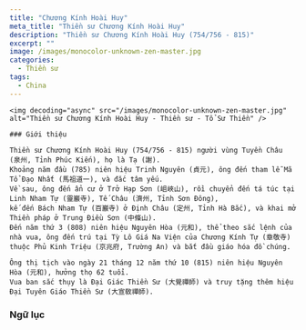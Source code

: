 ```yaml
---
title: "Chương Kính Hoài Huy"
meta_title: "Thiền sư Chương Kính Hoài Huy"
description: "Thiền sư Chương Kính Hoài Huy (754/756 - 815)"
excerpt: ""
image: /images/monocolor-unknown-zen-master.jpg
categories:
  - Thiền sư
tags:
  - China
---
```


<div className="grid xl:grid-cols-8 lg:grid-cols-8 md:grid-cols-2 sm:grid-cols-2 xs:grid-cols-1 gap-8 bg-body dark:bg-darkmode-body">

  <div className="lg:col-span-3 md:col-span-1">

    <img decoding="async" src="/images/monocolor-unknown-zen-master.jpg" alt="Thiền sư Chương Kính Hoài Huy - Thiền sư - Tổ Sư Thiền" />

    ### Giới thiệu

    Thiền sư Chương Kính Hoài Huy (754/756 - 815) người vùng Tuyền Châu (泉州, Tỉnh Phúc Kiến), họ là Tạ (謝).
    Khoảng năm đầu (785) niên hiệu Trinh Nguyên (貞元), ông đến tham lễ Mã Tổ Đạo Nhất (馬祖道一), và đắc tâm yếu.
    Về sau, ông đến ẩn cư ở Trở Hạp Sơn (岨峽山), rồi chuyển đến tá túc tại Linh Nham Tự (靈巖寺), Tế Châu (濟州, Tỉnh Sơn Đông),
    kế đến Bách Nham Tự (百巖寺) ở Định Châu (定州, Tỉnh Hà Bắc), và khai mở Thiền pháp ở Trung Điều Sơn (中條山).
    Đến năm thứ 3 (808) niên hiệu Nguyên Hòa (元和), thể theo sắc lệnh của nhà vua, ông đến trú tại Tỳ Lô Giá Na Viện của Chương Kính Tự (章敬寺) thuộc Phủ Kinh Triệu (京兆府, Trường An) và bắt đầu giáo hóa đồ chúng.

    Ông thị tịch vào ngày 21 tháng 12 năm thứ 10 (815) niên hiệu Nguyên Hòa (元和), hưởng thọ 62 tuổi.
    Vua ban sắc thụy là Đại Giác Thiền Sư (大覺禪師) và truy tặng thêm hiệu Đại Tuyên Giáo Thiền Sư (大宣敎禪師).

</div>

<div className="lg:col-span-5 md:col-span-1">

### Ngữ lục

</div>

</div>

